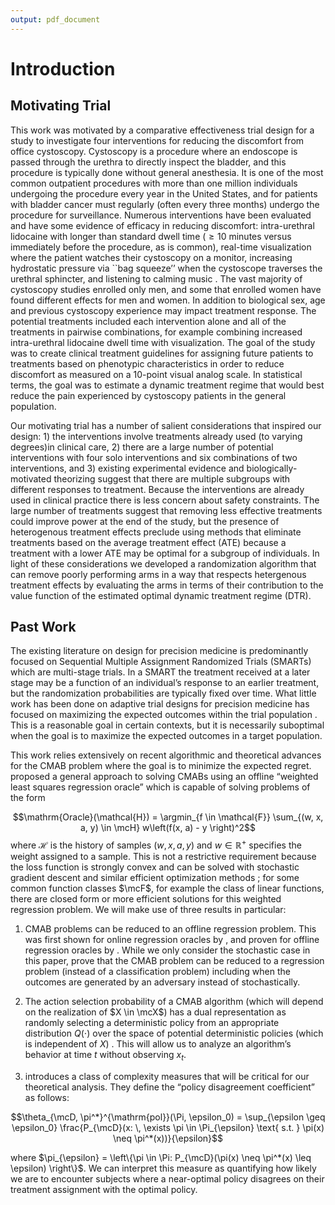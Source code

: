 ```yaml
---
output: pdf_document
---
```


# Introduction

## Motivating Trial 

This work was motivated by a comparative effectiveness trial design for a study to investigate four interventions for reducing the discomfort from office cystoscopy. Cystoscopy is a procedure where an endoscope is passed through the urethra to directly inspect the bladder, and this procedure is typically done without general anesthesia. It is one of the most common outpatient procedures with more than one million individuals undergoing the procedure every year in the United States\cite{dartmouth_atlas_data_2021}, and for patients with bladder cancer must regularly (often every three months) undergo the procedure for surveillance. Numerous interventions have been evaluated and have some evidence of efficacy in reducing discomfort: intra-urethral lidocaine with longer than standard dwell time ($\geq 10$ minutes versus immediately before the procedure, as is common), real-time visualization where  the patient watches their cystoscopy on a monitor, increasing hydrostatic pressure via ``bag squeeze'' when the cystoscope traverses the urethral sphincter, and listening to calming music \textbf{add cites for methods}. The vast majority of cystoscopy studies enrolled only men, and some that enrolled women have found different effects for men and women. In addition to biological sex, age and previous cystoscopy experience may impact treatment response. The potential treatments included each intervention alone and all of the treatments in pairwise combinations, for example combining increased intra-urethral lidocaine dwell time with visualization. The goal of the study was to create clinical treatment guidelines for assigning future patients to treatments based on phenotypic characteristics in order to reduce discomfort as measured on a 10-point visual analog scale. In statistical terms, the goal was to estimate a dynamic treatment regime that would best reduce the pain experienced by cystoscopy patients in the general population.

Our motivating trial has a number of salient considerations that inspired our design: 1) the interventions involve treatments already used (to varying degrees)in clinical care, 2) there are a large number of potential interventions with four solo interventions and six combinations of two interventions, and 3) existing experimental evidence and biologically-motivated theorizing suggest that there are multiple subgroups with different responses to treatment. Because the interventions are already used in clinical practice there is less concern about safety constraints. The large number of treatments suggest that removing less effective treatments could improve power at the end of the study, but the presence of heterogenous treatment effects preclude using methods that eliminate treatments based on the average treatment effect (ATE) because a treatment with a lower ATE may be optimal for a subgroup of individuals. In light of these considerations we developed a randomization algorithm that can remove poorly performing arms in a way that respects hetergenous treatment effects by evaluating the arms in terms of their contribution to the value function of the estimated optimal dynamic treatment regime (DTR). 

## Past Work

The existing literature on design for precision medicine is predominantly focused on Sequential Multiple Assignment Randomized Trials (SMARTs) \citep{lei2012smart, kosorok2015adaptive} which are multi-stage trials. In a SMART the treatment received at a later stage may be a function of an individual's response to an earlier treatment, but the randomization probabilities are typically fixed over time. What little work has been done on adaptive trial designs for precision medicine has focused on maximizing the expected outcomes within the trial population \citep{guo2017subgroup}. This is a reasonable goal in certain contexts, but it is necessarily suboptimal when the goal is to maximize the expected outcomes in a target population.

This work relies extensively on recent algorithmic and theoretical advances for the CMAB problem where the goal is to minimize the expected regret. \cite{foster2018practical} proposed a general approach to solving CMABs using
an offline "weighted least squares regression oracle" which is capable of solving problems of the form

$$\mathrm{Oracle}(\mathcal{H}) = \argmin_{f \in \mathcal{F}} \sum_{(w, x, a, y) \in \mcH} w\left(f(x, a) - y \right)^2$$
where $\mathcal{H}$ is the history of samples $(w, x, a, y)$ and $w \in \mathbb{R}^{+}$ specifies the weight assigned to a sample. This is not a restrictive requirement because the loss function is strongly convex and can be solved with stochastic gradient descent and similar efficient optimization methods \cite{widrow1960adaptive, duchi2011adaptive}; for some common function classes $\mcF$, for example the class of linear functions, there are closed form or more efficient solutions for this weighted regression problem. We will make use of three results in particular:

1) CMAB problems can be reduced to an offline regression problem. This was first shown for online regression oracles by \cite{foster2020beyond}, and proven for offline regression oracles by \cite{simchi2022bypassing}. While we only consider the stochastic case in this paper, \cite{foster2020beyond} prove that the CMAB problem can be reduced to a regression problem (instead of a classification problem) including when the outcomes are generated by an adversary instead of stochastically.

2) The action selection probability of a CMAB algorithm (which will depend on the realization of $X \in \mcX$) has a dual representation as randomly selecting a deterministic policy from an appropriate distribution $Q(\cdot)$ over the space of potential deterministic policies (which is independent of $X$) \cite{simchi2022bypassing}. This will allow us to analyze an algorithm's behavior at time $t$ without observing $x_t$.

3) \cite{foster2020instance} introduces a class of complexity measures that will be critical for our theoretical analysis. They define the "policy disagreement coefficient" as follows:

$$\theta_{\mcD, \pi^*}^{\mathrm{pol}}(\Pi, \epsilon_0) = \sup_{\epsilon \geq \epsilon_0} \frac{P_{\mcD}(x: \, \exists \pi \in \Pi_{\epsilon} \text{ s.t. } \pi(x) \neq \pi^*(x))}{\epsilon}$$

where $\pi_{\epsilon} = \left\{\pi \in \Pi: P_{\mcD}(\pi(x) \neq \pi^*(x) \leq \epsilon) \right\}$. We can interpret this measure as quantifying how likely we are to encounter subjects where a near-optimal policy disagrees on their treatment assignment with the optimal policy. 


